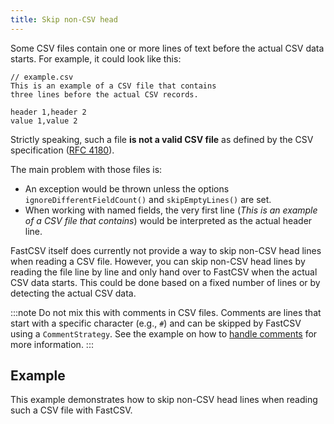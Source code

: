 ```yaml
---
title: Skip non-CSV head
---
```



Some CSV files contain one or more lines of text before the actual CSV data starts.
For example, it could look like this:

```
// example.csv
This is an example of a CSV file that contains
three lines before the actual CSV records.

header 1,header 2
value 1,value 2
```

Strictly speaking, such a file **is not a valid CSV file** as defined by the CSV specification
([RFC 4180](https://www.rfc-editor.org/rfc/rfc4180)).

The main problem with those files is:

- An exception would be thrown unless the options `ignoreDifferentFieldCount()` and `skipEmptyLines()` are set.
- When working with named fields, the very first line (*This is an example of a CSV file that contains*)
  would be interpreted as the actual header line.

FastCSV itself does currently not provide a way to skip non-CSV head lines when reading a CSV file.
However, you can skip non-CSV head lines by reading the file line by line and only hand over to FastCSV
when the actual CSV data starts. This could be done based on a fixed number of lines or by detecting
the actual CSV data.

:::note
Do not mix this with comments in CSV files. Comments are lines that start with a specific character
(e.g., `#`) and can be skipped by FastCSV using a `CommentStrategy`.
See the example on how to [handle comments](/guides/examples/handle-comments/) for more information.
:::

## Example

This example demonstrates how to skip non-CSV head lines when reading such a CSV file with FastCSV.

<SourceExample filename="ExampleCsvReaderWithNonCsvAtStart.java"/>
